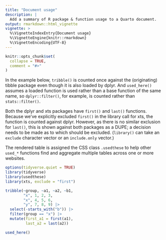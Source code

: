 ```yaml
---
title: "Document usage"
description: | 
  Add a summary of R package & function usage to a Quarto document.
output: rmarkdown::html_vignette
vignette: >
  %\VignetteIndexEntry{Document usage}
  %\VignetteEngine{knitr::rmarkdown}
  %\VignetteEncoding{UTF-8}
---
```


```r
knitr::opts_chunk$set(
  collapse = TRUE,
  comment = "#>"
)
```

In the example below, `tribble()` is counted once against the (originating) tibble package even though it is also loaded by dplyr. And `used_here()` assumes a loaded function is used rather than a base function of the same name, so `dplyr::filter()`, for example, is counted rather than `stats::filter()`.

Both the dplyr and xts packages have `first()` and `last()` functions. Because we've explicitly excluded `first()` in the library call for xts, the function is counted against dplyr. However, as there is no similar exclusion for `last()`, this is shown against both packages as a DUPE; a decision needs to be made as to which should be excluded. (`library()` can take an `exclude` character vector or an `include.only` vector.)

The rendered table is assigned the CSS class `.usedthese` to help other `used_*` functions find and aggregate multiple tables across one or more websites.

```r
options(tidyverse.quiet = TRUE)
library(tidyverse) 
library(usedthese)
library(xts, exclude = "first")

tribble(~group, ~a1, ~a2, ~b1,
        "x", 1, 2, 3,
        "x", 4, 5, 6,
        "y", 7, 8, 9) |> 
  select(-starts_with("b")) |> 
  filter(group == "x") |> 
  mutate(first_a1 = first(a1),
         last_a2 = last(a2))

used_here()
```
